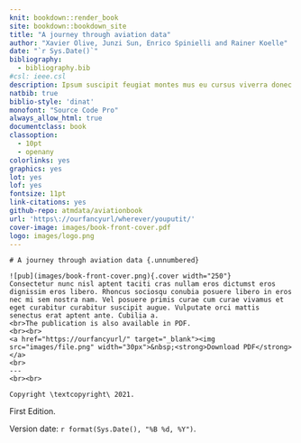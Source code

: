 ```yaml
--- 
knit: bookdown::render_book
site: bookdown::bookdown_site
title: "A journey through aviation data"
author: "Xavier Olive, Junzi Sun, Enrico Spinielli and Rainer Koelle"
date: "`r Sys.Date()`"
bibliography:
  - bibliography.bib
#csl: ieee.csl
description: Ipsum suscipit feugiat montes mus eu cursus viverra donec integer eu pellentesque? Orci platea pellentesque scelerisque bibendum nulla duis eget blandit?
natbib: true
biblio-style: 'dinat'
monofont: "Source Code Pro"
always_allow_html: true
documentclass: book
classoption: 
  - 10pt
  - openany
colorlinks: yes
graphics: yes
lot: yes
lof: yes
fontsize: 11pt
link-citations: yes
github-repo: atmdata/aviationbook
url: 'https\://ourfancyurl/wherever/youputit/'
cover-image: images/book-front-cover.pdf
logo: images/logo.png
---
```



::: {.welcome}
```asis
# A journey through aviation data {.unnumbered}
```

\chapter*{}

\vfill

```asis
![pub](images/book-front-cover.png){.cover width="250"}
Consectetur nunc nisl aptent taciti cras nullam eros dictumst eros dignissim eros libero. Rhoncus sociosqu conubia posuere libero in eros nec mi sem nostra nam. Vel posuere primis curae cum curae vivamus et eget curabitur curabitur suscipit augue. Vulputate orci mattis senectus erat aptent ante. Cubilia a.
<br>The publication is also available in PDF.
<br><br>
<a href="https://ourfancyurl/" target="_blank"><img src="images/file.png" width="30px">&nbsp;<strong>Download PDF</strong></a>
<br>
---
<br><br>
```


```asis
Copyright \textcopyright\ 2021.
```

First Edition.

Version date: `r format(Sys.Date(), "%B %d, %Y")`.

:::
